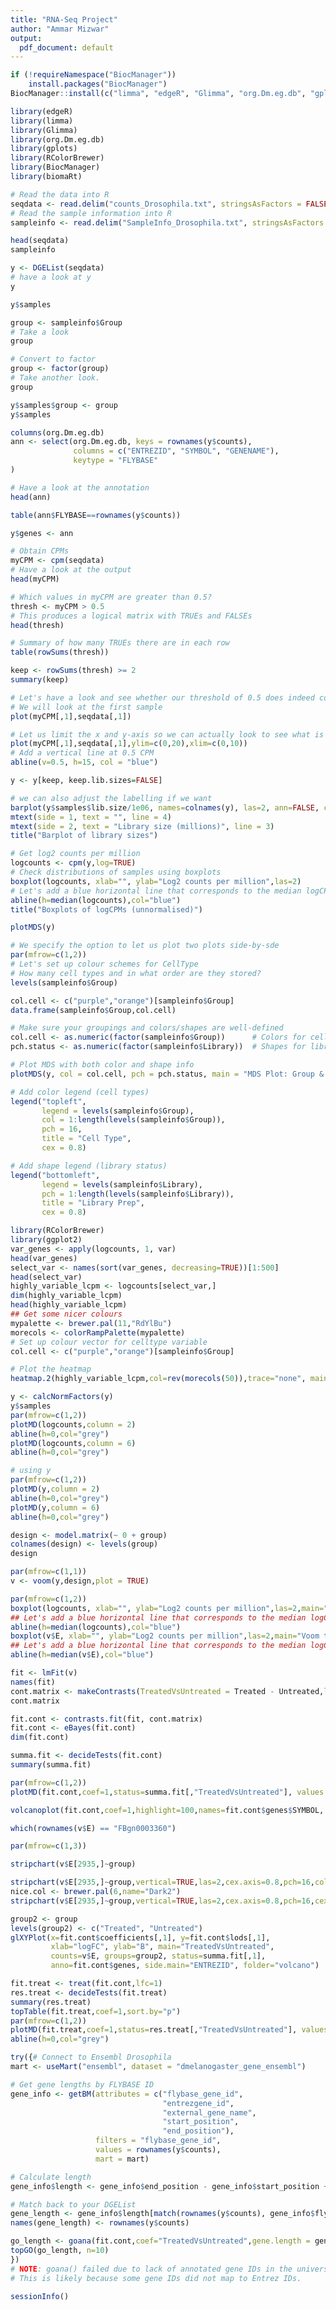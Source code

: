 ```yaml
---
title: "RNA-Seq Project"
author: "Ammar Mizwar"
output:
  pdf_document: default
---
```

```r
if (!requireNamespace("BiocManager"))
    install.packages("BiocManager")
BiocManager::install(c("limma", "edgeR", "Glimma", "org.Dm.eg.db", "gplots", "RColorBrewer", "NMF", "BiasedUrn"))
```
```r
library(edgeR)
library(limma)
library(Glimma)
library(org.Dm.eg.db)
library(gplots)
library(RColorBrewer)
library(BiocManager)
library(biomaRt)
```
```r
# Read the data into R
seqdata <- read.delim("counts_Drosophila.txt", stringsAsFactors = FALSE)
# Read the sample information into R
sampleinfo <- read.delim("SampleInfo_Drosophila.txt", stringsAsFactors = TRUE)
```
```r
head(seqdata)
sampleinfo
```
```r
y <- DGEList(seqdata)
# have a look at y
y
```
```r
y$samples
```
```r
group <- sampleinfo$Group
# Take a look
group
```
```r
# Convert to factor
group <- factor(group)
# Take another look.
group
```
```r
y$samples$group <- group
y$samples
```
```r
columns(org.Dm.eg.db)
ann <- select(org.Dm.eg.db, keys = rownames(y$counts), 
              columns = c("ENTREZID", "SYMBOL", "GENENAME"),
              keytype = "FLYBASE"
)

# Have a look at the annotation
head(ann)
```
```r
table(ann$FLYBASE==rownames(y$counts))
```
```r
y$genes <- ann
```
```r
# Obtain CPMs
myCPM <- cpm(seqdata)
# Have a look at the output
head(myCPM)
```
```r
# Which values in myCPM are greater than 0.5?
thresh <- myCPM > 0.5
# This produces a logical matrix with TRUEs and FALSEs
head(thresh)
```
```r
# Summary of how many TRUEs there are in each row
table(rowSums(thresh))
```
```r
keep <- rowSums(thresh) >= 2
summary(keep)
```
```r
# Let's have a look and see whether our threshold of 0.5 does indeed correspond to a count of about 10-15
# We will look at the first sample
plot(myCPM[,1],seqdata[,1])
```
```r
# Let us limit the x and y-axis so we can actually look to see what is happening at the smaller counts
plot(myCPM[,1],seqdata[,1],ylim=c(0,20),xlim=c(0,10))
# Add a vertical line at 0.5 CPM
abline(v=0.5, h=15, col = "blue")
```
```r
y <- y[keep, keep.lib.sizes=FALSE]
```
```r
# we can also adjust the labelling if we want
barplot(y$samples$lib.size/1e06, names=colnames(y), las=2, ann=FALSE, cex.names=0.75)
mtext(side = 1, text = "", line = 4)
mtext(side = 2, text = "Library size (millions)", line = 3)
title("Barplot of library sizes")
```
```r
# Get log2 counts per million
logcounts <- cpm(y,log=TRUE)
# Check distributions of samples using boxplots
boxplot(logcounts, xlab="", ylab="Log2 counts per million",las=2)
# Let's add a blue horizontal line that corresponds to the median logCPM
abline(h=median(logcounts),col="blue")
title("Boxplots of logCPMs (unnormalised)")
```
```r
plotMDS(y)
```
```r
# We specify the option to let us plot two plots side-by-sde
par(mfrow=c(1,2))
# Let's set up colour schemes for CellType
# How many cell types and in what order are they stored?
levels(sampleinfo$Group)
```
```r
col.cell <- c("purple","orange")[sampleinfo$Group]
data.frame(sampleinfo$Group,col.cell)
```
```r
# Make sure your groupings and colors/shapes are well-defined
col.cell <- as.numeric(factor(sampleinfo$Group))      # Colors for cell types
pch.status <- as.numeric(factor(sampleinfo$Library))  # Shapes for library status

# Plot MDS with both color and shape info
plotMDS(y, col = col.cell, pch = pch.status, main = "MDS Plot: Group & Library Status")

# Add color legend (cell types)
legend("topleft",
       legend = levels(sampleinfo$Group),
       col = 1:length(levels(sampleinfo$Group)),
       pch = 16,
       title = "Cell Type",
       cex = 0.8)

# Add shape legend (library status)
legend("bottomleft",
       legend = levels(sampleinfo$Library),
       pch = 1:length(levels(sampleinfo$Library)),
       title = "Library Prep",
       cex = 0.8)

```
```r
library(RColorBrewer)
library(ggplot2)
var_genes <- apply(logcounts, 1, var)
head(var_genes)
select_var <- names(sort(var_genes, decreasing=TRUE))[1:500]
head(select_var)
highly_variable_lcpm <- logcounts[select_var,]
dim(highly_variable_lcpm)
head(highly_variable_lcpm)
## Get some nicer colours
mypalette <- brewer.pal(11,"RdYlBu")
morecols <- colorRampPalette(mypalette)
# Set up colour vector for celltype variable
col.cell <- c("purple","orange")[sampleinfo$Group]

# Plot the heatmap
heatmap.2(highly_variable_lcpm,col=rev(morecols(50)),trace="none", main="Top 500 most variable genes across samples",ColSideColors=col.cell,scale="row")
```
```r
y <- calcNormFactors(y)
y$samples
par(mfrow=c(1,2))
plotMD(logcounts,column = 2)
abline(h=0,col="grey")
plotMD(logcounts,column = 6)
abline(h=0,col="grey")

# using y
par(mfrow=c(1,2))
plotMD(y,column = 2)
abline(h=0,col="grey")
plotMD(y,column = 6)
abline(h=0,col="grey")
```
```r
design <- model.matrix(~ 0 + group)
colnames(design) <- levels(group)
design

par(mfrow=c(1,1))
v <- voom(y,design,plot = TRUE)
```
```r
par(mfrow=c(1,2))
boxplot(logcounts, xlab="", ylab="Log2 counts per million",las=2,main="Unnormalised logCPM")
## Let's add a blue horizontal line that corresponds to the median logCPM
abline(h=median(logcounts),col="blue")
boxplot(v$E, xlab="", ylab="Log2 counts per million",las=2,main="Voom transformed logCPM")
## Let's add a blue horizontal line that corresponds to the median logCPM
abline(h=median(v$E),col="blue")
```
```r
fit <- lmFit(v)
names(fit)
cont.matrix <- makeContrasts(TreatedVsUntreated = Treated - Untreated,levels=design)
cont.matrix
```
```r
fit.cont <- contrasts.fit(fit, cont.matrix)
fit.cont <- eBayes(fit.cont)
dim(fit.cont)

summa.fit <- decideTests(fit.cont)
summary(summa.fit)
```
```r

par(mfrow=c(1,2))
plotMD(fit.cont,coef=1,status=summa.fit[,"TreatedVsUntreated"], values = c(-1, 1), hl.col=c("blue","red"))

volcanoplot(fit.cont,coef=1,highlight=100,names=fit.cont$genes$SYMBOL, main="TreatedVsUntreated")

which(rownames(v$E) == "FBgn0003360")

par(mfrow=c(1,3))

stripchart(v$E[2935,]~group)

stripchart(v$E[2935,]~group,vertical=TRUE,las=2,cex.axis=0.8,pch=16,col=1:6,method="jitter")
nice.col <- brewer.pal(6,name="Dark2")
stripchart(v$E[2935,]~group,vertical=TRUE,las=2,cex.axis=0.8,pch=16,cex=1.3,col=nice.col,method="jitter",ylab="Normalised log2 expression",main="sesB")
```
```r
group2 <- group
levels(group2) <- c("Treated", "Untreated")
glXYPlot(x=fit.cont$coefficients[,1], y=fit.cont$lods[,1],
         xlab="logFC", ylab="B", main="TreatedVsUntreated",
         counts=v$E, groups=group2, status=summa.fit[,1],
         anno=fit.cont$genes, side.main="ENTREZID", folder="volcano")
```
```r
fit.treat <- treat(fit.cont,lfc=1)
res.treat <- decideTests(fit.treat)
summary(res.treat)
topTable(fit.treat,coef=1,sort.by="p")
par(mfrow=c(1,2))
plotMD(fit.treat,coef=1,status=res.treat[,"TreatedVsUntreated"], values=c(-1,1), hl.col=c("blue","red"))
abline(h=0,col="grey")
```
```r
try({# Connect to Ensembl Drosophila
mart <- useMart("ensembl", dataset = "dmelanogaster_gene_ensembl")

# Get gene lengths by FLYBASE ID
gene_info <- getBM(attributes = c("flybase_gene_id", 
                                  "entrezgene_id", 
                                  "external_gene_name", 
                                  "start_position", 
                                  "end_position"),
                   filters = "flybase_gene_id",
                   values = rownames(y$counts),
                   mart = mart)

# Calculate length
gene_info$length <- gene_info$end_position - gene_info$start_position + 1

# Match back to your DGEList
gene_length <- gene_info$length[match(rownames(y$counts), gene_info$flybase_gene_id)]
names(gene_length) <- rownames(y$counts)

go_length <- goana(fit.cont,coef="TreatedVsUntreated",gene.length = gene_length,species = "Dm")
topGO(go_length, n=10)
})
# NOTE: goana() failed due to lack of annotated gene IDs in the universe.
# This is likely because some gene IDs did not map to Entrez IDs.
```
```r
sessionInfo()
```

